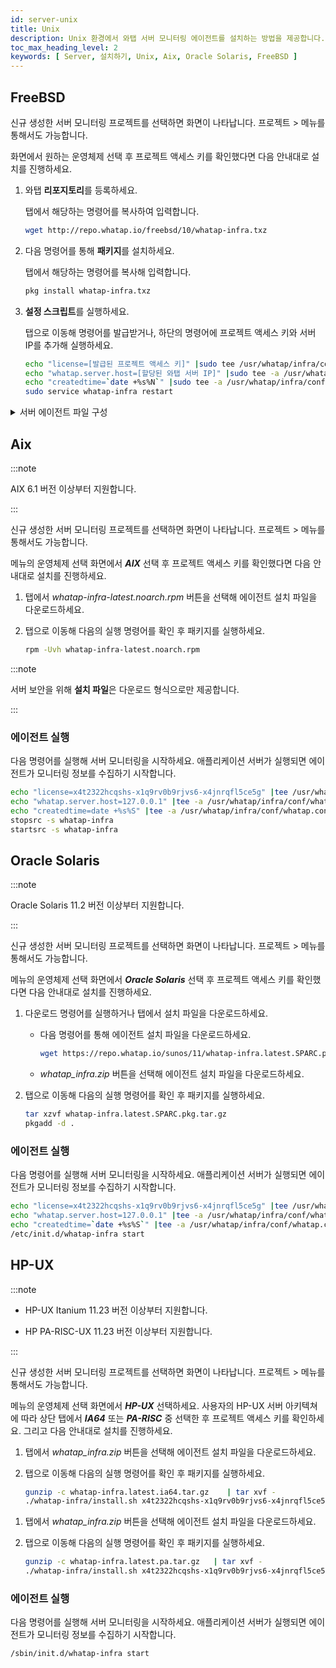 ```yaml
---
id: server-unix
title: Unix
description: Unix 환경에서 와탭 서버 모니터링 에이전트를 설치하는 방법을 제공합니다.
toc_max_heading_level: 2
keywords: [ Server, 설치하기, Unix, Aix, Oracle Solaris, FreeBSD ]
---
```



## FreeBSD

신규 생성한 서버 모니터링 프로젝트를 선택하면 <Cmdname sid="side_agentInstall" className="uitext" /> 화면이 나타납니다. 프로젝트 <Cmdname sid="side_management" className="uitext" /> &gt; <Cmdname sid="side_agentInstall" className="uitext" /> 메뉴를 통해서도 가능합니다.

<ImgLang img='server-install-lx-unx.png' desc='서버 모니터링 Linux Unix'/>

<Cmdname sid="side_agentInstall" className="uitext" /> 화면에서 원하는 운영체제 선택 후 프로젝트 액세스 키를 확인했다면 다음 안내대로 설치를 진행하세요. 

1. 와탭 **리포지토리**를 등록하세요.  

    <Cmdname sid="server_installAgent_add_whatapRepo" className="uitext" /> 탭에서 해당하는 명령어를 복사하여 입력합니다.

    ```bash title=SH
    wget http://repo.whatap.io/freebsd/10/whatap-infra.txz
    ```

1. 다음 명령어를 통해 **패키지**를 설치하세요.

    <Cmdname sid="server_installAgent_installPackages" className="uitext" /> 탭에서 해당하는 명령어를 복사해 입력합니다.

    ```bash title=SH
    pkg install whatap-infra.txz
    ```

1. **설정 스크립트**를 실행하세요.

    <Cmdname sid="server_installAgent_startMonitoring" className="uitext" /> 탭으로 이동해 명령어를 발급받거나, 하단의 명령어에 프로젝트 액세스 키와 서버 IP를 추가해 실행하세요.

    ```bash
    echo "license=[발급된 프로젝트 액세스 키]" |sudo tee /usr/whatap/infra/conf/whatap.conf
    echo "whatap.server.host=[할당된 와탭 서버 IP]" |sudo tee -a /usr/whatap/infra/conf/whatap.conf
    echo "createdtime=`date +%s%N`" |sudo tee -a /usr/whatap/infra/conf/whatap.conf
    sudo service whatap-infra restart
    ```


<Svtcp6600 />  

<details>
<summary>서버 에이전트 파일 구성</summary>


<Svcpf />


<Svlfcpf />

</details>

## Aix 

:::note 

AIX 6.1 버전 이상부터 지원합니다.

:::

신규 생성한 서버 모니터링 프로젝트를 선택하면 <Cmdname sid="side_agentInstall" className="uitext" /> 화면이 나타납니다. 프로젝트 <Cmdname sid="side_management" className="uitext" /> &gt; <Cmdname sid="side_agentInstall" className="uitext" /> 메뉴를 통해서도 가능합니다.

<ImgLang img='server-install-unx-aix.png' desc='서버 모니터링 AIX'/>

<Cmdname sid="side_agentInstall" className="uitext" /> 메뉴의 운영체제 선택 화면에서 ***AIX*** 선택 후 프로젝트 액세스 키를 확인했다면 다음 안내대로 설치를 진행하세요. 

1. <Cmdname sid="TTL07853" className="uitext" /> 탭에서 *whatap-infra-latest.noarch.rpm* 버튼을 선택해 에이전트 설치 파일을 다운로드하세요.

1. <Cmdname sid="server_installAgent_aix_runSetup" className="uitext" /> 탭으로 이동해 다음의 실행 명령어를 확인 후 패키지를 실행하세요.

    ```bash 
    rpm -Uvh whatap-infra-latest.noarch.rpm
    ```

:::note 

서버 보안을 위해 **설치 파일**은 다운로드 형식으로만 제공합니다.

:::

### 에이전트 실행 

다음 명령어를 실행해 서버 모니터링을 시작하세요. 애플리케이션 서버가 실행되면 에이전트가 모니터링 정보를 수집하기 시작합니다. 

```bash 
echo "license=x4t2322hcqshs-x1q9rv0b9rjvs6-x4jnrqfl5ce5g" |tee /usr/whatap/infra/conf/whatap.conf
echo "whatap.server.host=127.0.0.1" |tee -a /usr/whatap/infra/conf/whatap.conf
echo "createdtime=date +%s%S" |tee -a /usr/whatap/infra/conf/whatap.conf
stopsrc -s whatap-infra
startsrc -s whatap-infra
```

## Oracle Solaris

:::note 

Oracle Solaris 11.2 버전 이상부터 지원합니다.

:::

신규 생성한 서버 모니터링 프로젝트를 선택하면 <Cmdname sid="side_agentInstall" className="uitext" /> 화면이 나타납니다. 프로젝트 <Cmdname sid="side_management" className="uitext" /> &gt; <Cmdname sid="side_agentInstall" className="uitext" /> 메뉴를 통해서도 가능합니다.

<ImgLang img='server-install-oracle-solaris.png' desc='서버 모니터링 Solaris'/>

<Cmdname sid="side_agentInstall" className="uitext" /> 메뉴의 운영체제 선택 화면에서 ***Oracle Solaris*** 선택 후 프로젝트 액세스 키를 확인했다면 다음 안내대로 설치를 진행하세요. 

1. 다운로드 명령어를 실행하거나 <Cmdname sid="TTL07853" className="uitext" /> 탭에서 설치 파일을 다운로드하세요. 

    * 다음 명령어를 통해 에이전트 설치 파일을 다운로드하세요. 

        ```bash 
        wget https://repo.whatap.io/sunos/11/whatap-infra.latest.SPARC.pkg.tar.gz
        ```

    * *whatap_infra.zip* 버튼을 선택해 에이전트 설치 파일을 다운로드하세요.

1. <Cmdname sid="server_installAgent_aix_runSetup" className="uitext" /> 탭으로 이동해 다음의 실행 명령어를 확인 후 패키지를 실행하세요.

    ```bash 
    tar xzvf whatap-infra.latest.SPARC.pkg.tar.gz
    pkgadd -d .
    ```

### 에이전트 실행 

다음 명령어를 실행해 서버 모니터링을 시작하세요. 애플리케이션 서버가 실행되면 에이전트가 모니터링 정보를 수집하기 시작합니다. 

```bash 
echo "license=x4t2322hcqshs-x1q9rv0b9rjvs6-x4jnrqfl5ce5g" |tee /usr/whatap/infra/conf/whatap.conf
echo "whatap.server.host=127.0.0.1" |tee -a /usr/whatap/infra/conf/whatap.conf
echo "createdtime=`date +%s%S`" |tee -a /usr/whatap/infra/conf/whatap.conf
/etc/init.d/whatap-infra start
```

## HP-UX 

:::note 

* HP-UX Itanium 11.23 버전 이상부터 지원합니다. 

* HP PA-RISC-UX 11.23 버전 이상부터 지원합니다. 

:::

신규 생성한 서버 모니터링 프로젝트를 선택하면 <Cmdname sid="side_agentInstall" className="uitext" /> 화면이 나타납니다. 프로젝트 <Cmdname sid="side_management" className="uitext" /> &gt; <Cmdname sid="side_agentInstall" className="uitext" /> 메뉴를 통해서도 가능합니다.

<ImgLang img='server-install-hp-ux.png' desc='서버 모니터링 HP-UX'/>

<Cmdname sid="side_agentInstall" className="uitext" /> 메뉴의 운영체제 선택 화면에서 ***HP-UX*** 선택하세요. 사용자의 HP-UX 서버 아키텍쳐에 따라 상단 탭에서 ***IA64*** 또는 ***PA-RISC*** 중 선택한 후 프로젝트 액세스 키를 확인하세요. 그리고 다음 안내대로 설치를 진행하세요.

<Tabs>
<TabItem value="ia64" label="IA64" default>

1. <Cmdname sid="TTL07853" className="uitext" /> 탭에서 *whatap_infra.zip* 버튼을 선택해 에이전트 설치 파일을 다운로드하세요. 

1. <Cmdname sid="server_installAgent_aix_runSetup" className="uitext" /> 탭으로 이동해 다음의 실행 명령어를 확인 후 패키지를 실행하세요.

    ```bash 
    gunzip -c whatap-infra.latest.ia64.tar.gz	 | tar xvf -
    ./whatap-infra/install.sh x4t2322hcqshs-x1q9rv0b9rjvs6-x4jnrqfl5ce5g 127.0.0.1
    ```

</TabItem>

<TabItem value="parisc" label="PA-RISC" default>

1. <Cmdname sid="TTL07853" className="uitext" /> 탭에서 *whatap_infra.zip* 버튼을 선택해 에이전트 설치 파일을 다운로드하세요. 

1. <Cmdname sid="server_installAgent_aix_runSetup" className="uitext" /> 탭으로 이동해 다음의 실행 명령어를 확인 후 패키지를 실행하세요.

    ```bash 
    gunzip -c whatap-infra.latest.pa.tar.gz   | tar xvf -
    ./whatap-infra/install.sh x4t2322hcqshs-x1q9rv0b9rjvs6-x4jnrqfl5ce5g 127.0.0.1
    ```

</TabItem>

</Tabs>


### 에이전트 실행 

다음 명령어를 실행해 서버 모니터링을 시작하세요. 애플리케이션 서버가 실행되면 에이전트가 모니터링 정보를 수집하기 시작합니다. 

```bash 
/sbin/init.d/whatap-infra start
```
